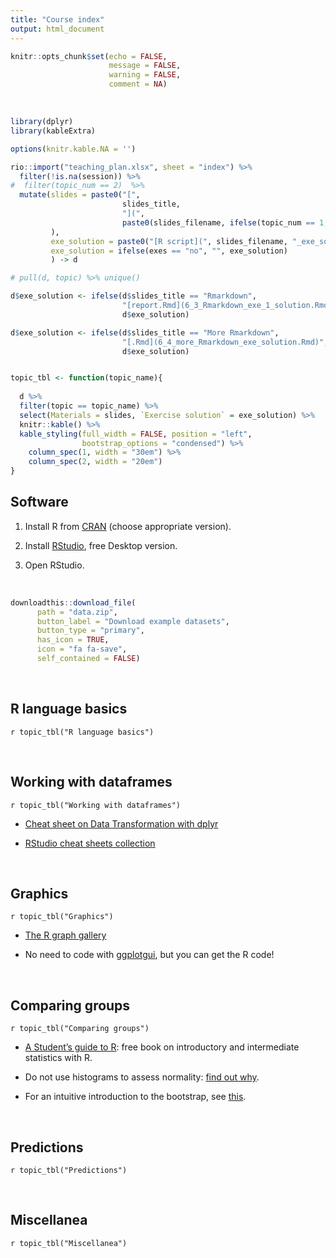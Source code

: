 ```yaml
---
title: "Course index"
output: html_document
---
```



```r
knitr::opts_chunk$set(echo = FALSE, 
                      message = FALSE, 
                      warning = FALSE,
                      comment = NA)

```

\


```r
library(dplyr)
library(kableExtra)

options(knitr.kable.NA = '')

rio::import("teaching_plan.xlsx", sheet = "index") %>% 
  filter(!is.na(session)) %>% 
#  filter(topic_num == 2)  %>% 
  mutate(slides = paste0("[", 
                         slides_title, 
                         "](",
                         paste0(slides_filename, ifelse(topic_num == 1, ".R", ".html")), ")"
         ),
         exe_solution = paste0("[R script](", slides_filename, "_exe_solution.R)"),
         exe_solution = ifelse(exes == "no", "", exe_solution)
         ) -> d

# pull(d, topic) %>% unique() 

d$exe_solution <- ifelse(d$slides_title == "Rmarkdown",
                         "[report.Rmd](6_3_Rmarkdown_exe_1_solution.Rmd),  [slides.Rmd](6_3_Rmarkdown_exe_2_solution.Rmd)",
                         d$exe_solution)

d$exe_solution <- ifelse(d$slides_title == "More Rmarkdown",
                         "[.Rmd](6_4_more_Rmarkdown_exe_solution.Rmd)",
                         d$exe_solution)


topic_tbl <- function(topic_name){
  
  d %>% 
  filter(topic == topic_name) %>% 
  select(Materials = slides, `Exercise solution` = exe_solution) %>% 
  knitr::kable() %>% 
  kable_styling(full_width = FALSE, position = "left", 
                bootstrap_options = "condensed") %>% 
    column_spec(1, width = "30em") %>% 
    column_spec(2, width = "20em")
}

```


## Software

1. Install R from [CRAN](https://cran.r-project.org/) (choose appropriate version).

2. Install [RStudio](https://www.rstudio.com/products/rstudio/download/), free Desktop version.

3. Open RStudio.

\


```r
downloadthis::download_file(
      path = "data.zip",
      button_label = "Download example datasets",
      button_type = "primary",
      has_icon = TRUE,
      icon = "fa fa-save",
      self_contained = FALSE)
```

\

## R language basics
`r topic_tbl("R language basics")`

\

## Working with dataframes
`r topic_tbl("Working with dataframes")`

- [Cheat sheet on Data Transformation with dplyr](https://nyu-cdsc.github.io/learningr/assets/data-transformation.pdf)

- [RStudio cheat sheets collection](https://www.rstudio.com/resources/cheatsheets/)



\

## Graphics
`r topic_tbl("Graphics")`

- [The R graph gallery](https://r-graph-gallery.com/)

- No need to code with [ggplotgui](https://shiny.gmw.rug.nl/ggplotgui/), but you can get the R code!  

\

## Comparing groups
`r topic_tbl("Comparing groups")`

- [A Student’s guide to R](https://cran.r-project.org/doc/contrib/Horton+Pruim+Kaplan_MOSAIC-StudentGuide.pdf): free book on introductory and intermediate statistics with R.

- Do not use histograms to assess normality: [find out why](https://statisticsbyjim.com/basics/assessing-normality-histograms-probability-plots/).

- For an intuitive introduction to the bootstrap, see [this](https://statisticsbyjim.com/hypothesis-testing/bootstrapping/).

\

## Predictions
`r topic_tbl("Predictions")`

\

## Miscellanea
`r topic_tbl("Miscellanea")`

